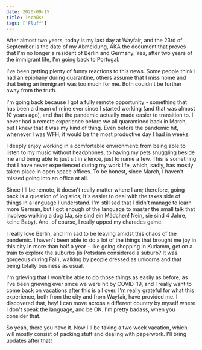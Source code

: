 ```yaml
---
date: 2020-09-15
title: Tschüs!
tags: ['Fluff']
---
```


After almost two years, today is my last day at Wayfair, and the 23rd of September is the date of my Abmeldung, AKA the document that proves that I'm no longer a resident of Berlin and Germany. Yes, after two years of the immigrant life, I'm going back to Portugal.

I've been getting plenty of funny reactions to this news. Some people think I had an epiphany during quarantine, others assume that I miss home and that being an immigrant was too much for me. Both couldn't be further away from the truth.

I'm going back because I got a fully remote opportunity - something that has been a dream of mine ever since I started working (and that was almost 10 years ago), and that the pandemic actually made easier to transition to. I never had a remote experience before we all quarantined back in March, but I knew that it was my kind of thing. Even before the pandemic hit, whenever I was WFH, it would be the most productive day I had in weeks.

I deeply enjoy working in a comfortable environment: from being able to listen to my music without headphones, to having my pets snuggling beside me and being able to just sit in silence, just to name a few. This is something that I have never experienced during my work life, which, sadly, has mostly taken place in open space offices. To be honest, since March, I haven't missed going into an office at all.

Since I'll be remote, it doesn't really matter where I am; therefore, going back is a question of logistics; It's easier to deal with the taxes side of things in a language I understand. I'm still sad that I didn't manage to learn more German, but I got enough of the language to master the small talk that involves walking a dog (Ja, sie sind ein Mädchen! Nein, sie sind 4 Jahre, keine Baby). And, of course, I really upped my charades game.

I really love Berlin, and I'm sad to be leaving amidst this chaos of the pandemic. I haven't been able to do a lot of the things that brought me joy in this city in more than half a year - like going shopping in Kudamm, get on a train to explore the suburbs (is Potsdam considered a suburb? It was gorgeous during Fall), walking by people dressed as unicorns and that being totally business as usual.

I'm grieving that I won't be able to do those things as easily as before, as I've been grieving ever since we were hit by COVID-19, and I really want to come back on vacations after this is all over. I'm really grateful for what this experience, both from the city and from Wayfair, have provided me. I discovered that, hey! I can move across a different country by myself where I don't speak the language, and be OK. I'm pretty badass, when you consider that.

So yeah, there you have it. Now I'll be taking a two week vacation, which will mostly consist of packing stuff and dealing with paperwork. I'll bring updates after that!
